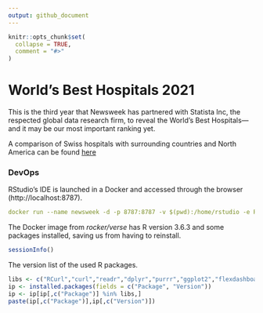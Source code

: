 ```yaml
---
output: github_document
---
```


<!-- README.md is generated from README.Rmd. Please edit that file  -->

```r
knitr::opts_chunk$set(
  collapse = TRUE,
  comment = "#>"
)
```

# World's Best Hospitals 2021

This is the third year that Newsweek has partnered with Statista Inc, the respected global data research firm, to reveal the World's Best Hospitals— and it may be our most important ranking yet.

A comparison of Swiss hospitals with surrounding countries and North America can be found [here](https://norman-nw.netlify.app)

### DevOps

RStudio's IDE is launched in a Docker and accessed through the browser (http://localhost:8787).

```yaml
docker run --name newsweek -d -p 8787:8787 -v $(pwd):/home/rstudio -e PASSWORD=pwd rocker/verse:3.6.3
```

The Docker image from *rocker/verse* has R version 3.6.3 and some packages installed, saving us from having to reinstall.

```R
sessionInfo()
```

The version list of the used R packages.

```R
libs <- c("RCurl","curl","readr","dplyr","purrr","ggplot2","flexdashboard","DT","plotly")
ip <- installed.packages(fields = c("Package", "Version"))
ip <- ip[ip[,c("Package")] %in% libs,]
paste(ip[,c("Package")],ip[,c("Version")])
```

